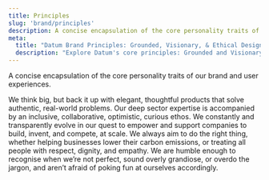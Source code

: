 ```yaml
---
title: Principles
slug: 'brand/principles'
description: A concise encapsulation of the core personality traits of our brand and user experiences.
meta:
  title: "Datum Brand Principles: Grounded, Visionary, & Ethical Design"
  description: "Explore Datum's core principles: Grounded and Visionary; Approachable and Expert; Proactive and Driven; and Conscientious and Ethical."
---
```




A concise encapsulation of the core personality traits of our brand and user experiences.

<Container tag="section" class="grid gap-7.5 md:grid-cols-2 max-w-none lg:mt-16 md:mt-12 mt-8">

<BrandCardText title="Grounded and Visionary">
  We think big, but back it up with elegant, thoughtful products that solve authentic, real-world problems.
</BrandCardText>

<BrandCardText title="Approachable and Expert">
  Our deep sector expertise is accompanied by an inclusive, collaborative, optimistic, curious ethos.
</BrandCardText>

<BrandCardText title="Proactive and Driven">
  We constantly and transparently evolve in our quest to empower and support companies to build, invent, and compete, at scale.
</BrandCardText>

<BrandCardText title="Conscientious and Ethical">
  We always aim to do the right thing, whether helping businesses lower their carbon emissions, or treating all people with respect, dignity, and empathy.
</BrandCardText>

<BrandCardText title="Self Aware">
  We are humble enough to recognise when we’re not perfect, sound overly grandiose, or overdo the jargon, and aren’t afraid of poking fun at ourselves accordingly.
</BrandCardText>

</Container>
